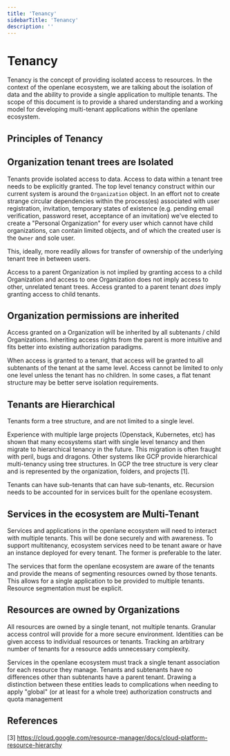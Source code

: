 ```yaml
---
title: 'Tenancy'
sidebarTitle: 'Tenancy'
description: ''
---
```


# Tenancy

Tenancy is the concept of providing isolated access to resources. In the context of the openlane ecosystem, we are talking about the isolation of data and the ability to provide a single application to multiple tenants. The scope of this document is to provide a shared understanding and a working model for developing multi-tenant applications within the openlane ecosystem.

## Principles of Tenancy

## Organization tenant trees are Isolated

Tenants provide isolated access to data. Access to data within a tenant tree needs to be explicitly granted. The top level tenancy construct within our current system is around the `Organization` object. In an effort not to create strange circular dependencies within the process(es) associated with user registration, invitation, temporary states of existence (e.g. pending email verification, password reset, acceptance of an invitation) we've elected to create a "Personal Organization" for every user which cannot have child organizations, can contain limited objects, and of which the created user is the `Owner` and sole user.

This, ideally, more readily allows for transfer of ownership of the underlying tenant tree in between users.

Access to a parent Organization is not implied by granting access to a child Organization and access to one Organization does not imply access to other, unrelated tenant trees. Access granted to a parent tenant *does* imply granting access to child tenants.

## Organization permissions are inherited

Access granted on a Organization will be inherited by all subtenants / child Organizations. Inheriting access rights from the parent is more intuitive and fits better into existing authorization paradigms.

When access is granted to a tenant, that access will be granted to all subtenants of the tenant at the same level. Access cannot be limited to only one level unless the tenant has no children. In some cases, a flat tenant structure may be better serve isolation requirements.

## Tenants are Hierarchical

Tenants form a tree structure, and are not limited to a single level.

Experience with multiple large projects (Openstack, Kubernetes, etc) has shown that many ecosystems start with single level tenancy and then migrate to hierarchical tenancy in the future. This migration is often fraught with peril, bugs and dragons. Other systems like GCP provide hierarchical multi-tenancy using tree structures. In GCP the tree structure is very clear and is represented by the organization, folders, and projects [1].

Tenants can have sub-tenants that can have sub-tenants, etc. Recursion needs to be accounted for in services built for the openlane ecosystem.

## Services in the ecosystem are Multi-Tenant

Services and applications in the openlane ecosystem will need to interact with multiple tenants. This will be done securely and with awareness. To support multitenancy, ecosystem services need to be tenant aware or have an instance deployed for every tenant. The former is preferable to the later.

The services that form the openlane ecosystem are aware of the tenants and provide the means of segmenting resources owned by those tenants. This allows for a single application to be provided to multiple tenants. Resource segmentation must be explicit.

## Resources are owned by Organizations

All resources are owned by a single tenant, not multiple tenants. Granular access control will provide for a more secure environment. Identities can be given access to individual resources or tenants. Tracking an arbitrary number of tenants for a resource adds unnecessary complexity.

Services in the openlane ecosystem must track a single tenant association for each resource they manage. Tenants and subtenants have no differences other than subtenants have a parent tenant. Drawing a distinction between these entities leads to complications when needing to apply "global" (or at least for a whole tree) authorization constructs and quota management

## References

[3] https://cloud.google.com/resource-manager/docs/cloud-platform-resource-hierarchy